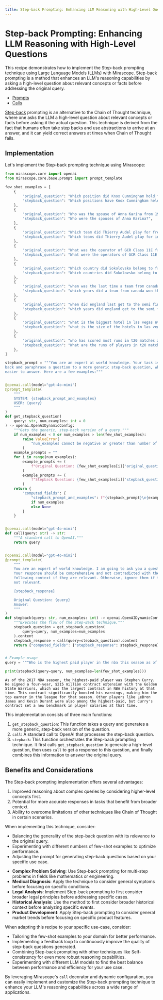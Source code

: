 ```yaml
---
title: Step-back Prompting: Enhancing LLM Reasoning with High-Level Questions
---
```


# Step-back Prompting: Enhancing LLM Reasoning with High-Level Questions

This recipe demonstrates how to implement the Step-back prompting technique using Large Language Models (LLMs) with Mirascope. Step-back prompting is a method that enhances an LLM's reasoning capabilities by asking a high-level question about relevant concepts or facts before addressing the original query.

<Info title="Mirascope Concepts Used" collapsible={true} defaultCollapsed={true}>
<ul>
<li><a href="/docs/mirascope/learn/prompts/">Prompts</a></li>
<li><a href="/docs/mirascope/learn/calls/">Calls</a></li>
</ul>
</Info>

<Note title="Background">
<p><a href="https://arxiv.org/pdf/2310.06117">Step-back</a> prompting is an alternative to the Chain of Thought technique, where one asks the LLM a high-level question about relevant concepts or facts before asking it the actual question. This technique is derived from the fact that humans often take step backs and use abstractions to arrive at an answer, and it can yield correct answers at times when Chain of Thought fails.</p>
</Note>

## Implementation

Let's implement the Step-back prompting technique using Mirascope:





```python
from mirascope.core import openai
from mirascope.core.base.prompt import prompt_template

few_shot_examples = [
    {
        "original_question": "Which position did Knox Cunningham hold from May 1955 to Apr 1956?",
        "stepback_question": "Which positions have Knox Cunningham held in his career?",
    },
    {
        "original_question": "Who was the spouse of Anna Karina from 1968 to 1974?",
        "stepback_question": "Who were the spouses of Anna Karina?",
    },
    {
        "original_question": "Which team did Thierry Audel play for from 2007 to 2008?",
        "stepback_question": "Which teams did Thierry Audel play for in his career?",
    },
    {
        "original_question": "What was the operator of GCR Class 11E from 1913 to Dec 1922?",
        "stepback_question": "What were the operators of GCR Class 11E in history?",
    },
    {
        "original_question": "Which country did Sokolovsko belong to from 1392 to 1525?",
        "stepback_question": "Which countries did Sokolovsko belong to in history?",
    },
    {
        "original_question": "when was the last time a team from canada won the stanley cup as of 2002",
        "stepback_question": "which years did a team from canada won the stanley cup as of 2002",
    },
    {
        "original_question": "when did england last get to the semi final in a world cup as of 2019",
        "stepback_question": "which years did england get to the semi final in a world cup as of 2019?",
    },
    {
        "original_question": "what is the biggest hotel in las vegas nv as of November 28, 1993",
        "stepback_question": "what is the size of the hotels in las vegas nv as of November 28, 1993",
    },
    {
        "original_question": "who has scored most runs in t20 matches as of 2017",
        "stepback_question": "What are the runs of players in t20 matches as of 2017",
    },
]

stepback_prompt = """You are an expert at world knowledge. Your task is to step \
back and paraphrase a question to a more generic step-back question, which is \
easier to answer. Here are a few examples:"""


@openai.call(model="gpt-4o-mini")
@prompt_template(
    """
    SYSTEM: {stepback_prompt_and_examples}
    USER: {query}
    """
)
def get_stepback_question(
    query: str, num_examples: int = 0
) -> openai.OpenAIDynamicConfig:
    """Gets the generic, step-back version of a query."""
    if num_examples < 0 or num_examples > len(few_shot_examples):
        raise ValueError(
            "num_examples cannot be negative or greater than number of available examples."
        )
    example_prompts = ""
    for i in range(num_examples):
        example_prompts += (
            f"Original Question: {few_shot_examples[i]['original_question']}\n"
        )
        example_prompts += (
            f"Stepback Question: {few_shot_examples[i]['stepback_question']}\n"
        )
    return {
        "computed_fields": {
            "stepback_prompt_and_examples": f"{stepback_prompt}\n{example_prompts}"
            if num_examples
            else None
        }
    }


@openai.call(model="gpt-4o-mini")
def call(query: str) -> str:
    """A standard call to OpenAI."""
    return query


@openai.call(model="gpt-4o-mini")
@prompt_template(
    """
    You are an expert of world knowledge. I am going to ask you a question.
    Your response should be comprehensive and not contradicted with the
    following context if they are relevant. Otherwise, ignore them if they are
    not relevant.

    {stepback_response}

    Original Question: {query}
    Answer:
    """
)
def stepback(query: str, num_examples: int) -> openai.OpenAIDynamicConfig:
    """Executes the flow of the Step-Back technique."""
    stepback_question = get_stepback_question(
        query=query, num_examples=num_examples
    ).content
    stepback_response = call(query=stepback_question).content
    return {"computed_fields": {"stepback_response": stepback_response}}


# Example usage
query = """Who is the highest paid player in the nba this season as of 2017"""

print(stepback(query=query, num_examples=len(few_shot_examples)))
```

    As of the 2017 NBA season, the highest-paid player was Stephen Curry. He signed a four-year, $215 million contract extension with the Golden State Warriors, which was the largest contract in NBA history at that time. This contract significantly boosted his earnings, making him the top earner in the league for that season. Other players like LeBron James and Kevin Durant were also among the highest-paid, but Curry's contract set a new benchmark in player salaries at that time.


This implementation consists of three main functions:

1. `get_stepback_question`: This function takes a query and generates a more generic, step-back version of the question.
2. `call`: A standard call to OpenAI that processes the step-back question.
3. `stepback`: This function orchestrates the Step-back prompting technique. It first calls `get_stepback_question` to generate a high-level question, then uses `call` to get a response to this question, and finally combines this information to answer the original query.

## Benefits and Considerations

The Step-back prompting implementation offers several advantages:

1. Improved reasoning about complex queries by considering higher-level concepts first.
2. Potential for more accurate responses in tasks that benefit from broader context.
3. Ability to overcome limitations of other techniques like Chain of Thought in certain scenarios.

When implementing this technique, consider:

- Balancing the generality of the step-back question with its relevance to the original query.
- Experimenting with different numbers of few-shot examples to optimize performance.
- Adjusting the prompt for generating step-back questions based on your specific use case.

<Info title="Additional Real-World Applications">
<ul>
<li><b>Complex Problem Solving</b>: Use Step-back prompting for multi-step problems in fields like mathematics or engineering.</li>
<li><b>Medical Diagnosis</b>: Apply the technique to consider general symptoms before focusing on specific conditions.</li>
<li><b>Legal Analysis</b>: Implement Step-back prompting to first consider broader legal principles before addressing specific cases.</li>
<li><b>Historical Analysis</b>: Use the method to first consider broader historical context before analyzing specific events.</li>
<li><b>Product Development</b>: Apply Step-back prompting to consider general market trends before focusing on specific product features.</li>
</ul>
</Info>

When adapting this recipe to your specific use-case, consider:

- Tailoring the few-shot examples to your domain for better performance.
- Implementing a feedback loop to continuously improve the quality of step-back questions generated.
- Combining Step-back prompting with other techniques like Self-consistency for even more robust reasoning capabilities.
- Experimenting with different LLM models to find the best balance between performance and efficiency for your use case.

By leveraging Mirascope's `call` decorator and dynamic configuration, you can easily implement and customize the Step-back prompting technique to enhance your LLM's reasoning capabilities across a wide range of applications.
